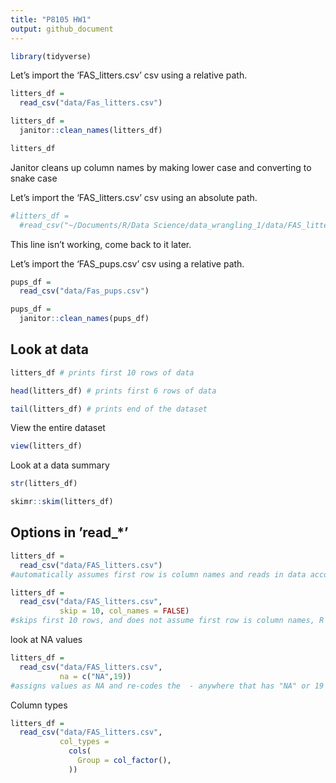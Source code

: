 ```yaml
---
title: "P8105 HW1"
output: github_document
---
```


```r
library(tidyverse)
```

Let's import the 'FAS_litters.csv' csv using a relative path.

```r
litters_df = 
  read_csv("data/Fas_litters.csv")

litters_df = 
  janitor::clean_names(litters_df)

litters_df

```

Janitor cleans up column names by making lower case and converting to snake case

Let's import the 'FAS_litters.csv' csv using an absolute path.

```r
#litters_df = 
  #read_csv("~/Documents/R/Data Science/data_wrangling_1/data/FAS_litters.csv")
```
This line isn't working, come back to it later.

Let's import the 'FAS_pups.csv' csv using a relative path.

```r
pups_df = 
  read_csv("data/Fas_pups.csv")

pups_df = 
  janitor::clean_names(pups_df)
```

## Look at data

```r
litters_df # prints first 10 rows of data

head(litters_df) # prints first 6 rows of data

tail(litters_df) # prints end of the dataset
```

View the entire dataset

```r
view(litters_df)
```

Look at a data summary

```r
str(litters_df)

skimr::skim(litters_df)
```

## Options in 'read_*'

```r
litters_df = 
  read_csv("data/FAS_litters.csv")
#automatically assumes first row is column names and reads in data accordingly

litters_df = 
  read_csv("data/FAS_litters.csv",
           skip = 10, col_names = FALSE)
#skips first 10 rows, and does not assume first row is column names, R will assign its own names to columns

```

look at NA values

```r
litters_df = 
  read_csv("data/FAS_litters.csv",
           na = c("NA",19))
#assigns values as NA and re-codes the  - anywhere that has "NA" or 19 is treated as missing variable
```

Column types

```r
litters_df = 
  read_csv("data/FAS_litters.csv",
           col_types = 
             cols(
               Group = col_factor(),
             ))
```

